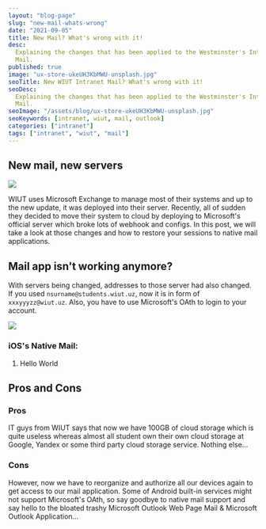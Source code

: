 ```yaml
---
layout: "blog-page"
slug: "new-mail-whats-wrong"
date: "2021-09-05"
title: New Mail? What's wrong with it!
desc:
  Explaining the changes that has been applied to the Westminster's Intranet
  Mail.
published: true
image: "ux-store-ukeUH3KbMWU-unsplash.jpg"
seoTitle: New WIUT Intranet Mail? What's wrong with it!
seoDesc:
  Explaining the changes that has been applied to the Westminster's Intranet
  Mail.
seoImage: "/assets/blog/ux-store-ukeUH3KbMWU-unsplash.jpg"
seoKeywords: [intranet, wiut, mail, outlook]
categories: ["intranet"]
tags: ["intranet", "wiut", "mail"]
---
```


## New mail, new servers

![](/assets/blog/1_94CVbnhNY1BpnKNYeLs9_Q.jpeg)

WIUT uses Microsoft Exchange to manage most of their systems and up to the new
update, it was deployed into their server. Recently, all of sudden they decided
to move their system to cloud by deploying to Microsoft's official server which
broke lots of webhook and configs. In this post, we will take a look at those
changes and how to restore your sessions to native mail applications.

## Mail app isn't working anymore?

With servers being changed, addresses to those server had also changed. If you
used `nsurname@students.wiut.uz`, now it is in form of `xxxyyyzz@wiut.uz`. Also,
you have to use Microsoft's OAth to login to your account.

![](/assets/blog/med-badr-chemmaoui-ZSPBhokqDMc-unsplash.jpg)

### iOS's Native Mail:

1. Hello World

## Pros and Cons

### Pros

IT guys from WIUT says that now we have 100GB of cloud storage which is quite
useless whereas almost all student own their own cloud storage at Google, Yandex
or some third party cloud storage service. Nothing else...

### Cons

However, now we have to reorganize and authorize all our devices again to get
access to our mail application. Some of Android built-in services might not
support Microsoft's OAth, so say goodbye to native mail support and say hello to
the bloated trashy Microsoft Outlook Web Page Mail & Microsoft Outlook
Application...
